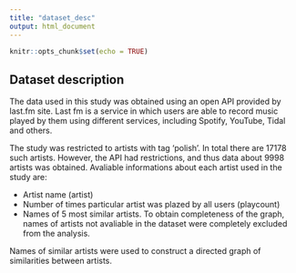 ```yaml
---
title: "dataset_desc"
output: html_document
---
```


```r
knitr::opts_chunk$set(echo = TRUE)
```

## Dataset description

The data used in this study was obtained using an open API provided by last.fm site. Last fm is a service in which users are able to record music played by them using different services, including Spotify, YouTube, Tidal and others.

The study was restricted to artists with tag 'polish'. In total there are 17178 such artists. However, the API had restrictions, and thus data about 9998 artists was obtained. Avaliable informations about each artist used in the study are:

- Artist name (artist)
- Number of times particular artist was plazed by all users (playcount)
- Names of 5 most similar artists. To obtain completeness of the graph, names of artists not avaliable in the dataset were completely excluded from the analysis.

Names of similar artists were used to construct a directed graph of similarities between artists. 

